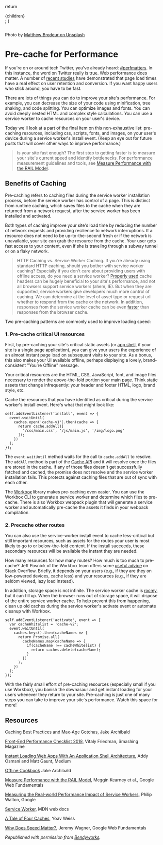 
  return <section>{children}</section>;
}

<Image
  src="/precache-for-performance.jpg"
  alt=""
  width={768}
  height={513}
  priority
/>

Photo by [Matthew Brodeur on Unsplash](https://unsplash.com/@mrbrodeur)

# Pre-cache for Performance

If you're on or around tech Twitter, you've already heard: [#perfmatters](https://x.com/hashtag/perfmatters?src=hash). In this instance, the word on Twitter really is true. Web performance does matter. A number of [recent studies](https://web.dev/learn/performance/why-speed-matters) have demonstrated that page load times have a real effect on user retention and conversion. If you want happy users who stick around, you have to be fast.

There are lots of things you can do to improve your site's performance. For example, you can decrease the size of your code using minification, tree shaking, and code splitting. You can optimize images and fonts. You can avoid deeply nested HTML and complex style calculations. You can use a service worker to cache resources on your user's device.

Today we'll look at a part of the final item on this non-exhaustive list: pre-caching resources, including css, scripts, fonts, and images, on your user's device during a service worker's install event. (Keep an eye out for future posts that will cover other ways to improve performance.)

> Is your site fast enough? The first step to getting faster is to measure your site's current speed and identify bottlenecks. For performance measurement guidelines and tools, see [Measure Performance with the RAIL Model](https://web.dev/articles/rail).

## Benefits of Caching

Pre-caching refers to caching files during the service worker installation process, before the service worker has control of a page. This is distinct from runtime caching, which saves files to the cache when they are returned from a network request, after the service worker has been installed and activated.

Both types of caching improve your site's load time by reducing the number of network requests and providing resilience to network interruptions. If a resource does not need to be up-to-the-second fresh or if the network is unavailable, your site can grab the resource from the cache. Your user gets fast access to your content, even if she is traveling through a subway tunnel or on a flaky network.

> HTTP Caching vs. Service Worker Caching. If you're already using standard HTTP caching, should you bother with service worker caching? Especially if you don't care about providing users with offline access, do you need a service worker? [Properly used](https://jakearchibald.com/2016/caching-best-practices/) cache headers can be hugely beneficial to your site's performance, and not all browsers support service workers (ahem, IE). But when they are supported, service workers give developers much more control of caching. We can determine at the level of asset type or request url whether to respond from the cache or the network. In addition, responses from the service worker cache can be even [faster](https://web.dev/case-studies/service-worker-perf) than responses from the browser cache.

Two pre-caching patterns are commonly used to improve loading speed:

### 1. Pre-cache critical UI resources

First, by pre-caching your site's critical static assets (or [app shell](https://web.dev/learn/pwa/architecture/), if your site is a single page application), you can give your users the experience of an almost instant page load on subsequent visits to your site. As a bonus, this also makes your UI available offline, perhaps displaying a lovely, brand-consistent "You're Offline" message.

Your critical resources are the HTML, CSS, JavaScript, font, and image files necessary to render the above-the-fold portion your main page. Think static assets that change infrequently: your header and footer HTML, logo, brand style, etc.

Cache the resources that you have identified as critical during the service worker's install event. Here's what that might look like:

```
self.addEventListener('install', event => {
  event.waitUntil(
    caches.open('cache-v1').then(cache => {
      return cache.addAll([
        '/css/main.css', '/js/main.js', '/img/logo.png'
      ]);
    })
  );
});

```

The `event.waitUntil` method waits for the call to `cache.addAll` to resolve. The `addAll` method is part of the [Cache API](https://developer.mozilla.org/en-US/docs/Web/API/Cache) and it will resolve once the files are stored in the cache. If any of those files doesn't get successfully fetched and cached, the promise does not resolve and the service worker installation fails. This protects against caching files that are out of sync with each other.

The [Workbox](https://developer.chrome.com/docs/workbox/) library makes pre-caching even easier. You can use the Workbox CLI to generate a service worker and determine which files to pre-cache. There is also Workbox webpack plugin that will generate a service worker and automatically pre-cache the assets it finds in your webpack compilation.

### 2. Precache other routes

You can also use the service-worker install event to cache less-critical but still important resources, such as assets for the routes your user is most likely to go to or below-the-fold content. If the install succeeds, these secondary resources will be available the instant they are needed.

How many resources for how many routes? How much is too much to pre-cache? Jeff Posnick of the Workbox team offers some [useful advice](https://stackoverflow.com/questions/51595558/recommended-precache-payload-size) on Stack Overflow. Briefly, it depends on your users (e.g., if they are they on low-powered devices, cache less) and your resources (e.g., if they are seldom viewed, lazy load instead).

In addition, storage space is not infinite. The service worker cache is [roomy](https://web.dev/articles/storage-for-the-web#how_much_can_i_store), but it can fill up. When the browser runs out of storage space, it will dispose of the entire service worker cache. To help prevent this from happening, clean up old caches during the service worker's activate event or automate cleanup with Workbox.

```
self.addEventListener('activate', event => {
  var cacheWhitelist = 'cache-v2';
  event.waitUntil(
    caches.keys().then(cacheNames => {
      return Promise.all(
        cacheNames.map(cacheName => {
          if(cacheName !== cacheWhitelist) {
            return caches.delete(cacheName);
          }
        })
      );
    })
  );
});

```

With the fairly small effort of pre-caching resources (especially small if you use Workbox), you banish the downasaur and get instant loading for your users whenever they return to your site. Pre-caching is just one of many steps you can take to improve your site's performance. Watch this space for more!

## Resources

[Caching Best Practices and Max-Age Gotchas](https://jakearchibald.com/2016/caching-best-practices/), Jake Archibald

[Front-End Performance Checklist 2018](https://www.smashingmagazine.com/2021/01/front-end-performance-2021-free-pdf-checklist/), Vitaly Friedman, Smashing Magazine

[Instant Loading Web Apps With An Application Shell Architecture](https://medium.com/google-developers/instant-loading-web-apps-with-an-application-shell-architecture-7c0c2f10c73), Addy Osmani and Matt Gaunt, Medium

[Offline Cookbook](https://jakearchibald.com/2014/offline-cookbook/) Jake Archibald

[Measure Performance with the RAIL Model](https://web.dev/articles/rail), Meggin Kearney et al., Google Web Fundamentals

[Measuring the Real-world Performance Impact of Service Workers](https://web.dev/case-studies/service-worker-perf), Philip Walton, Google

[Service Worker](https://developer.mozilla.org/en-US/docs/Web/API/ServiceWorker), MDN web docs

[A Tale of Four Caches](https://calendar.perfplanet.com/2016/a-tale-of-four-caches/), Yoav Weiss

[Why Does Speed Matter?](https://web.dev/learn/performance/why-speed-matters), Jeremy Wagner, Google Web Fundamentals

_Republished with permission from [Bendyworks](https://bendyworks.com/blog/precache-for-performance)._

```

```
